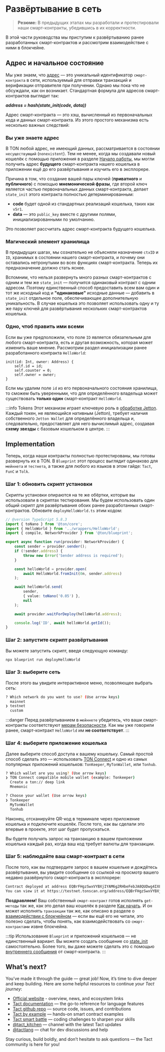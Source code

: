 
# Развёртывание в сеть

> **Резюме:** В предыдущих этапах мы разработали и протестировали наши смарт-контракты, убедившись в их корректности.

В этой части руководства мы приступим к развёртыванию ранее разработанных смарт-контрактов и рассмотрим взаимодействие с ними в блокчейне.

## Адрес и начальное состояние

Мы уже знаем, что [адрес](/ru/v3/documentation/smart-contracts/addresses/) — это уникальный идентификатор `смарт-контракта` в сети, используемый для отправки транзакций и верификации отправителя при получении. Однако мы пока что не обсуждали, как он возникает. Стандартная формула для адресов смарт-контрактов выглядит так:

**_address = hash(state_init(code, data))_**

Адрес смарт-контракта — это хэш, вычисленный из первоначальных кода и данных смарт-контракта. Из этого простого механизма есть несколько важных следствий:

### Вы уже знаете адрес

В TON любой адрес, не имеющий данных, рассматривается в состоянии `несуществующий` (`nonexistent`). Тем не менее, когда мы создавали новый кошелёк с помощью приложения в разделе [Начало работы](/v3/guidelines/quick-start/getting-started), мы могли получить адрес **будущего** смарт-контракта нашего кошелька в приложении ещё до его развёртывания и изучить его в эксплорере.

Причина в том, что создание вашей пары ключей (**приватного** и **публичного**) с помощью **мнемонической фразы**, где второй ключ является частью первоначальных данных смарт-контракта, делает `state_init` этого контракта полностью детерминированным:

- **code** будет одной из стандартных реализаций кошелька, таких как `v5r1`.
- **data** — это `public_key` вместе с другими полями, инициализированными по умолчанию.

Это позволяет рассчитать адрес смарт-контракта будущего кошелька.

### Магический элемент хранилища

В предыдущих шагах, мы сознательно не объясняли назначение `ctxID` и `ID`, хранимых в состоянии нашего смарт-контракта, и почему они оставались нетронутыми во всех функциях смарт-контракта. Теперь их предназначение должно стать яснее.

Вспомним, что нельзя развернуть много разных смарт-контрактов с одним и тем же `state_init` — получится одинаковый контракт с одним адресом. Поэтому единственный способ предоставить всем вам один и тот же исходный код и **"одинаковые"** исходные данные — добавить в `state_init` отдельное поле, обеспечивающее дополнительную уникальность. В случае кошелька это позволяет использовать одну и ту же пару ключей для развёртывания нескольких смарт-контрактов кошелька.

### Одно, чтоб править ими всеми

Если вы уже предположили, что поле `ID` является обязательным для любого смарт-контракта, есть и другая возможность, которая может изменить ваше мнение. Рассмотрим раздел инициализации ранее разработанного контракта `HelloWorld`:

```tact
init(id: Int, owner: Address) {
    self.id = id;
    self.counter = 0;
    self.owner = owner;
}
```

Если мы удалим поле `id` из его первоначального состояния хранилища, то сможем быть уверенными, что для определённого владельца может существовать **только один** смарт-контракт `HelloWorld`.

:::info Tokens
Этот механизм играет ключевую роль в [обработке Jetton](/ru/v3/guidelines/dapps/asset-processing/jettons/). Каждый токен, не являющийся нативным (Jetton), требует наличия собственного `Jetton Wallet` для определённого владельца и, следовательно, предоставляет для него вычислимый адрес, создавая **схему звезды** с базовым кошельком в центре.
:::

## Implementation

Теперь, когда наши контракты полностью протестированы, мы готовы развернуть их в TON. В `Blueprint` этот процесс выглядит одинаково для `мейннета` и `тестнета`, а также для любого из языков в этом гайде: `Tact`, `FunC` и `Tolk`.

### Шаг 1: обновить скрипт установки

Скрипты установки опираются на те же обёртки, которые вы использовали в скриптах тестирования. Мы будем использовать один общий скрипт для развёртывания обоих ранее разработанных смарт-контрактов. Обновите `deployHelloWorld.ts` этим кодом:

```typescript title="/scripts/deployHelloWorld.ts"
// @version TypeScript 5.8.3
import { toNano } from '@ton/core';
import { HelloWorld } from '../wrappers/HelloWorld';
import { compile, NetworkProvider } from '@ton/blueprint';

export async function run(provider: NetworkProvider) {
    const sender = provider.sender();
    if (!sender.address) {
        throw new Error('Sender address is required');
    }

    const helloWorld = provider.open(
        await HelloWorld.fromInit(0n, sender.address)
    );

    await helloWorld.send(
        sender,
        { value: toNano('0.05') },
        null
    );

    await provider.waitForDeploy(helloWorld.address);

    console.log('ID', await helloWorld.getId());
}
```

### Шаг 2: запустите скрипт развёртывания

Вы можете запустить скрипт, введя следующую команду:

```bash
npx blueprint run deployHelloWorld
```

### Шаг 3: выберите сеть

После этого вы увидите интерактивное меню, позволяющее выбрать сеть:

```bash
? Which network do you want to use? (Use arrow keys)
  mainnet
❯ testnet
  custom
```

:::danger
Перед развёртыванием в `мейннете` убедитесь, что ваши смарт-контракты соответствуют [мерам безопасности](/ru/v3/guidelines/smart-contracts/security/overview/). Как мы уже говорили ранее, смарт-контракт `HelloWorld` им **не соответствует**.
:::

### Шаг 4: выберите приложение кошелька

Далее выберите способ доступа к вашему кошельку. Самый простой способ сделать это — использовать [TON Connect](/v3/guidelines/ton-connect/overview/) и одно из самых популярных приложений кошельков: `TonKeeper`, `MyTonWallet`, или `Tonhub`.

```bash
? Which wallet are you using? (Use arrow keys)
❯ TON Connect compatible mobile wallet (example: Tonkeeper)
  Create a ton:// deep link
  Mnemonic

? Choose your wallet (Use arrow keys)
❯ Tonkeeper
  MyTonWallet
  Tonhub
```

Наконец, отсканируйте QR-код в терминале через приложение кошелька и подключите кошелёк. После того, как вы сделали это впервые в проекте, этот шаг будет пропускаться.

Вы будете получать запрос на транзакцию в вашем приложении кошелька каждый раз, когда ваш код требует валюты для транзакции.

### Шаг 5: наблюдайте ваш смарт-контракт в сети

После того, как вы подтвердите запрос в вашем кошельке и дождётесь развёртывания, вы увидите сообщение со ссылкой на просмотр вашего недавно развёрнутого смарт-контракта в эксплорере:

```bash
Contract deployed at address EQBrFHgzSwxVYBXjIYAM6g2RHbeFebJA8QUDwg4IX8CPDPug
You can view it at https://testnet.tonscan.org/address/EQBrFHgzSwxVYBXjIYAM6g2RHbeFebJA8QUDwg4IX8CPDPug
```

**Поздравляем!** Ваш собственный `смарт-контракт` готов исполнять `get-методы` так же, как это делал ваш кошелёк в разделе [Как начать](/v3/guidelines/quick-start/getting-started#navigation-tabs/). И он может исполнять `транзакции` так же, как описано в разделе о [взаимодействии с блокчейном](/ru/v3/guidelines/quick-start/blockchain-interaction/reading-from-network) — если вы ещё его не читали, это полезно сделать, чтобы понять, как взаимодействовать со `смарт-контрактами` извне блокчейна.

:::tip
Использование `Blueprint` и приложений кошельков — не единственный вариант. Вы можете создать сообщение со [state_init](/ru/v3/documentation/smart-contracts/message-management/sending-messages#message-layout) самостоятельно. Более того, вы даже можете сделать это с помощью [внутреннего сообщения](/v3/documentation/smart-contracts/message-management/sending-messages#message-layout) от смарт-контракта.
:::

## What’s next?

You’ve made it through the guide — great job!
Now, it’s time to dive deeper and keep building. Here are some helpful resources to continue _your Tact journey_:

- [Official website](https://tact-lang.org) - overview, news, and ecosystem links
- [Tact documentation](https://docs.tact-lang.org) — the go-to reference for language features
- [Tact github repo](https://github.com/tact-lang) — source code, issues, and contributions
- [Tact by example](https://tact-by-example.org/all) — hands-on smart contract examples
- [Tact smart battle](https://github.com/ton-studio/tact-smart-battle) — coding challenges to sharpen your skills
- [@tact_kitchen](https://t.me/tact_kitchen) — channel with the latest Tact updates
- [@tactlang](https://t.me/tactlang) — chat for dev discussions and help

Stay curious, build boldly, and don’t hesitate to ask questions — the Tact community is here for you!

<Feedback />
